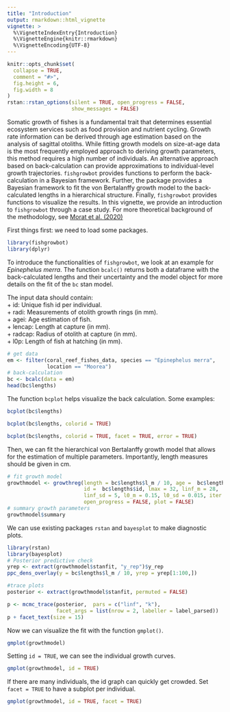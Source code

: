 ```yaml
---
title: "Introduction"
output: rmarkdown::html_vignette
vignette: >
  %\VignetteIndexEntry{Introduction}
  %\VignetteEngine{knitr::rmarkdown}
  %\VignetteEncoding{UTF-8}
---
```


```r
knitr::opts_chunk$set(
  collapse = TRUE,
  comment = "#>",
  fig.height = 6,
  fig.width = 8
)
rstan::rstan_options(silent = TRUE, open_progress = FALSE,
                     show_messages = FALSE)

```
Somatic growth of fishes is a fundamental trait that determines essential ecosystem services such as food provision and nutrient cycling. 
Growth rate information can be derived through age estimation based on the analysis of sagittal otoliths. While fitting growth models on size-at-age data is the most frequently employed approach to deriving growth parameters, this method requires a high number of individuals. 
An alternative approach based on back-calculation can provide approximations to individual-level growth trajectories. 
`fishgrowbot` provides functions to perform the back-calculation in a Bayesian framework. 
Further, the package provides a Bayesian framework to fit the von Bertalanffy growth model to the back-calculated lengths in a hierarchical structure. 
Finally, `fishgrowbot` provides functions to visualize the results. 
In this vignette, we provide an introduction to `fishgrowbot` through a case study. For more theoretical background of the methodology, see [Morat et al. (2020)](https://doi.org/10.1038/s41597-020-00711-y)         


First things first: we need to load some packages. 

```r
library(fishgrowbot)
library(dplyr)
```

To introduce the functionalities of `fishgrowbot`, we look at an example for
*Epinephelus merra*. The function `bcalc()` returns both a dataframe with the
back-calculated lengths and their uncertainty and the model object for more
details on the fit of the `bc` stan model.

The input data should contain:         
  + id: Unique fish id per individual.  
  + radi: Measurements of otolith growth rings (in mm).  
  + agei: Age estimation of fish.  
  + lencap: Length at capture (in mm).  
  + radcap: Radius of otolith at capture (in mm).  
  + l0p: Length of fish at hatching (in mm).  

```r
# get data
em <- filter(coral_reef_fishes_data, species == "Epinephelus merra",
             location == "Moorea")
# back-calculation
bc <- bcalc(data = em)
head(bc$lengths)
```

The function `bcplot` helps visualize the back calculation. Some examples:

```r
bcplot(bc$lengths)
```

```r
bcplot(bc$lengths, colorid = TRUE)
```

```r
bcplot(bc$lengths, colorid = TRUE, facet = TRUE, error = TRUE)
```

Then, we can fit the hierarchical von Bertalanffy growth model that allows for
the estimation of multiple parameters. Importantly, length measures should be
given in cm.

```r
# fit growth model
growthmodel <- growthreg(length = bc$lengths$l_m / 10, age =  bc$lengths$age,
                         id =  bc$lengths$id, lmax = 32, linf_m = 28,
                         linf_sd = 5, l0_m = 0.15, l0_sd = 0.015, iter = 4000,
                         open_progress = FALSE, plot = FALSE)
# summary growth parameters
growthmodel$summary
```
We can use existing packages `rstan` and `bayesplot` to make diagnostic plots. 

```r
library(rstan)
library(bayesplot)
# Posterior predictive check
yrep <- extract(growthmodel$stanfit, "y_rep")$y_rep
ppc_dens_overlay(y = bc$lengths$l_m / 10, yrep = yrep[1:100,])

#trace plots
posterior <- extract(growthmodel$stanfit, permuted = FALSE)

p <- mcmc_trace(posterior,  pars = c("linf", "k"),
                facet_args = list(nrow = 2, labeller = label_parsed))
p + facet_text(size = 15)
```




Now we can visualize the fit with the function `gmplot()`.

```r
gmplot(growthmodel)
```

Setting `id = TRUE`, we can see the individual growth curves.

```r
gmplot(growthmodel, id = TRUE)
```

If there are many individuals, the id graph can quickly get crowded. Set
`facet = TRUE` to have a subplot per individual.

```r
gmplot(growthmodel, id = TRUE, facet = TRUE)
```
